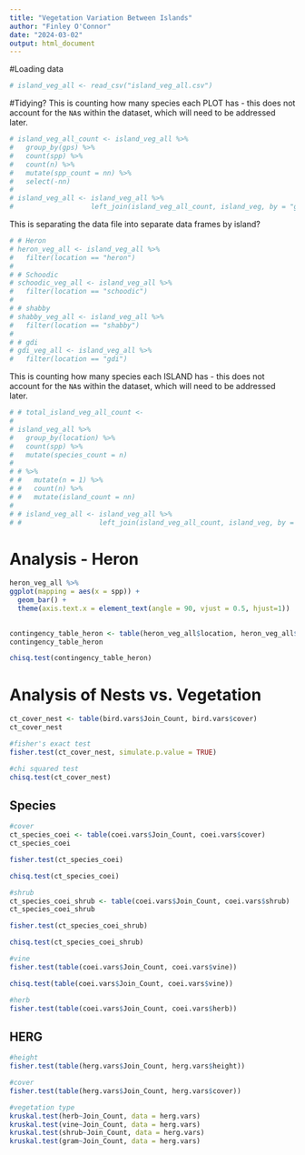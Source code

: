 ```yaml
---
title: "Vegetation Variation Between Islands"
author: "Finley O'Connor"
date: "2024-03-02"
output: html_document
---
```

#Loading data
```r
# island_veg_all <- read_csv("island_veg_all.csv")
```


#Tidying?
This is counting how many species each PLOT has - this does not account for the `NA`s within the dataset, which will need to be addressed later. 
```r
# island_veg_all_count <- island_veg_all %>%
#   group_by(gps) %>% 
#   count(spp) %>% 
#   count(n) %>%
#   mutate(spp_count = nn) %>% 
#   select(-nn)
# 
# island_veg_all <- island_veg_all %>% 
#                   left_join(island_veg_all_count, island_veg, by = "gps")
```

This is separating the data file into separate data frames by island?
```r
# # Heron
# heron_veg_all <- island_veg_all %>% 
#   filter(location == "heron")
# 
# # Schoodic
# schoodic_veg_all <- island_veg_all %>% 
#   filter(location == "schoodic")
# 
# # shabby
# shabby_veg_all <- island_veg_all %>% 
#   filter(location == "shabby")
# 
# # gdi
# gdi_veg_all <- island_veg_all %>% 
#   filter(location == "gdi")
```

This is counting how many species each ISLAND has - this does not account for the `NA`s within the dataset, which will need to be addressed later.
```r
# # total_island_veg_all_count <- 
#   
# island_veg_all %>%
#   group_by(location) %>% 
#   count(spp) %>%
#   mutate(species_count = n) 
# 
# # %>% 
# #   mutate(n = 1) %>%
# #   count(n) %>% 
# #   mutate(island_count = nn)
# 
# # island_veg_all <- island_veg_all %>% 
# #                   left_join(island_veg_all_count, island_veg, by = "location")
```


# Analysis - Heron

```r
heron_veg_all %>% 
ggplot(mapping = aes(x = spp)) + 
  geom_bar() + 
  theme(axis.text.x = element_text(angle = 90, vjust = 0.5, hjust=1))
  
```

```r
contingency_table_heron <- table(heron_veg_all$location, heron_veg_all$spp)
contingency_table_heron
```

```r
chisq.test(contingency_table_heron)
```

# Analysis of Nests vs. Vegetation

```r
ct_cover_nest <- table(bird.vars$Join_Count, bird.vars$cover)
ct_cover_nest

#fisher's exact test
fisher.test(ct_cover_nest, simulate.p.value = TRUE)

#chi squared test
chisq.test(ct_cover_nest)
```
## Species
```r
#cover
ct_species_coei <- table(coei.vars$Join_Count, coei.vars$cover)
ct_species_coei

fisher.test(ct_species_coei)

chisq.test(ct_species_coei)
```

```r
#shrub
ct_species_coei_shrub <- table(coei.vars$Join_Count, coei.vars$shrub)
ct_species_coei_shrub

fisher.test(ct_species_coei_shrub)

chisq.test(ct_species_coei_shrub)
```
```r
#vine
fisher.test(table(coei.vars$Join_Count, coei.vars$vine))

chisq.test(table(coei.vars$Join_Count, coei.vars$vine))
```
```r
#herb
fisher.test(table(coei.vars$Join_Count, coei.vars$herb))
```

## HERG
```r
#height
fisher.test(table(herg.vars$Join_Count, herg.vars$height))

#cover
fisher.test(table(herg.vars$Join_Count, herg.vars$cover))

#vegetation type
kruskal.test(herb~Join_Count, data = herg.vars)
kruskal.test(vine~Join_Count, data = herg.vars)
kruskal.test(shrub~Join_Count, data = herg.vars)
kruskal.test(gram~Join_Count, data = herg.vars)
```

